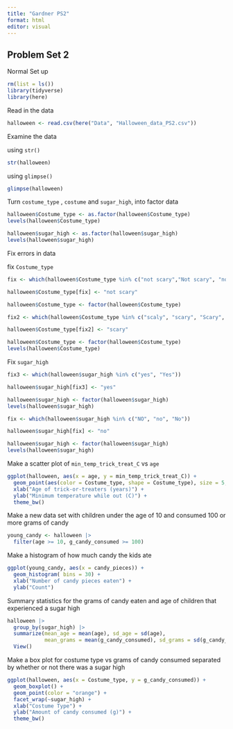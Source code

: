 ```yaml
---
title: "Gardner PS2"
format: html
editor: visual
---
```


## Problem Set 2 

Normal Set up

```r
rm(list = ls())
library(tidyverse)
library(here)
```

Read in the data

```r
halloween <- read.csv(here("Data", "Halloween_data_PS2.csv"))
```

Examine the data

using `str()`

```r
str(halloween)
```

using `glimpse()`

```r
glimpse(halloween)
```

Turn `costume_type` , `costume` and `sugar_high`, into factor data

```r
halloween$Costume_type <- as.factor(halloween$Costume_type)
levels(halloween$Costume_type) 

halloween$sugar_high <- as.factor(halloween$sugar_high)
levels(halloween$sugar_high)

```

Fix errors in data

fix `Costume_type`

```r
fix <- which(halloween$Costume_type %in% c("not scary","Not scary", "notscary"))

halloween$Costume_type[fix] <- "not scary"

halloween$Costume_type <- factor(halloween$Costume_type)
```

```r
fix2 <- which(halloween$Costume_type %in% c("scaly", "scary", "Scary", "scary "))

halloween$Costume_type[fix2] <- "scary"

halloween$Costume_type <- factor(halloween$Costume_type)
levels(halloween$Costume_type)
```

Fix `sugar_high`

```r
fix3 <- which(halloween$sugar_high %in% c("yes", "Yes"))

halloween$sugar_high[fix3] <- "yes"

halloween$sugar_high <- factor(halloween$sugar_high)
levels(halloween$sugar_high)
```

```r
fix <- which(halloween$sugar_high %in% c("NO", "no", "No"))

halloween$sugar_high[fix] <- "no"

halloween$sugar_high <- factor(halloween$sugar_high)
levels(halloween$sugar_high)
```

Make a scatter plot of `min_temp_trick_treat_C` vs `age`

```r
ggplot(halloween, aes(x = age, y = min_temp_trick_treat_C)) +
  geom_point(aes(color = Costume_type, shape = Costume_type), size = 5, show.legend = T) + 
  xlab("Age of trick-or-treaters (years)") + 
  ylab("Minimum temperature while out (C)") + 
  theme_bw()
```

Make a new data set with children under the age of 10 and consumed 100 or more grams of candy

```r
young_candy <- halloween |> 
  filter(age >= 10, g_candy_consumed >= 100)
```

Make a histogram of how much candy the kids ate

```r
ggplot(young_candy, aes(x = candy_pieces)) + 
  geom_histogram( bins = 30) + 
  xlab("Number of candy pieces eaten") + 
  ylab("Count")
```

Summary statistics for the grams of candy eaten and age of children that experienced a sugar high

```r
halloween |>
  group_by(sugar_high) |>
  summarize(mean_age = mean(age), sd_age = sd(age),
            mean_grams = mean(g_candy_consumed), sd_grams = sd(g_candy_consumed)) |>
  View()
```

Make a box plot for costume type vs grams of candy consumed separated by whether or not there was a sugar high

```r
ggplot(halloween, aes(x = Costume_type, y = g_candy_consumed)) + 
  geom_boxplot() + 
  geom_point(color = "orange") + 
  facet_wrap(~sugar_high) +
  xlab("Costume Type") + 
  ylab("Amount of candy consumed (g)") +
  theme_bw()
```
